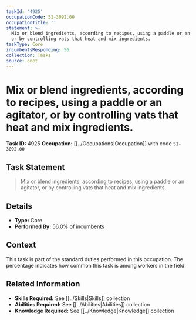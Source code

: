 ```yaml
---
taskId: '4925'
occupationCode: 51-3092.00
occupationTitle: ''
statement: >-
  Mix or blend ingredients, according to recipes, using a paddle or an agitator,
  or by controlling vats that heat and mix ingredients.
taskType: Core
incumbentsResponding: 56
collection: Tasks
source: onet
---
```

# Mix or blend ingredients, according to recipes, using a paddle or an agitator, or by controlling vats that heat and mix ingredients.

**Task ID:** 4925
**Occupation:** [[../Occupations|Occupation]] with code `51-3092.00`

## Task Statement

> Mix or blend ingredients, according to recipes, using a paddle or an agitator, or by controlling vats that heat and mix ingredients.

## Details

- **Type:** Core
- **Performed By:** 56.0% of incumbents

## Context

This task is part of the standard duties performed in this occupation. The percentage indicates how common this task is among workers in the field.

## Related Information

- **Skills Required:** See [[../Skills|Skills]] collection
- **Abilities Required:** See [[../Abilities|Abilities]] collection
- **Knowledge Required:** See [[../Knowledge|Knowledge]] collection
